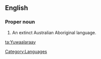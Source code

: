 ==English==

===Proper noun===
{{en-proper noun}}

# An extinct Australian Aboriginal language.

[[Category:Languages]]

[[ta:Yuwaalaraay]]